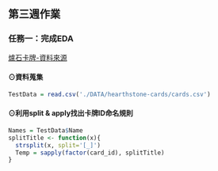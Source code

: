 ## 第三週作業

### 任務一：完成EDA

  [爐石卡牌-資料來源](https://www.kaggle.com/jeradrose/hearthstone-cards)

#### ⊙資料蒐集
      
```r
TestData = read.csv('./DATA/hearthstone-cards/cards.csv')
```

#### ⊙利用split & apply找出卡牌ID命名規則

```r
Names = TestData$Name
splitTitle <- function(x){
  strsplit(x, split='[_]')
  Temp = sapply(factor(card_id), splitTitle)
}
```

```r

```








